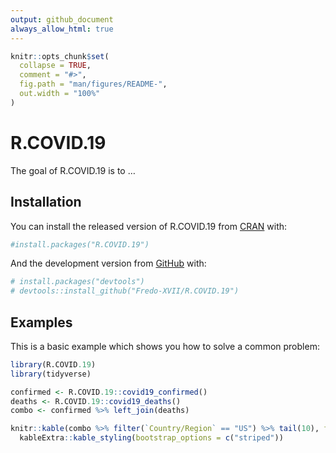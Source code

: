---
output: github_document
always_allow_html: true
---

<!-- README.md is generated from README.Rmd. Please edit that file -->

```{r, include = FALSE}
knitr::opts_chunk$set(
  collapse = TRUE,
  comment = "#>",
  fig.path = "man/figures/README-",
  out.width = "100%"
)
```

# R.COVID.19

<!-- badges: start -->
<!-- [![Travis build status](https://travis-ci.org/Fredo-XVII/R.COVID.19.svg?branch=master)](https://travis-ci.org/Fredo-XVII/R.COVID.19) -->
<!-- badges: end -->

The goal of R.COVID.19 is to ...

## Installation

You can install the released version of R.COVID.19 from [CRAN](https://CRAN.R-project.org) with:

``` r
#install.packages("R.COVID.19")
```

And the development version from [GitHub](https://github.com/) with:

``` r
# install.packages("devtools")
# devtools::install_github("Fredo-XVII/R.COVID.19")
```
## Examples

This is a basic example which shows you how to solve a common problem:

```{r example}
library(R.COVID.19)
library(tidyverse)

confirmed <- R.COVID.19::covid19_confirmed()
deaths <- R.COVID.19::covid19_deaths()
combo <- confirmed %>% left_join(deaths)

knitr::kable(combo %>% filter(`Country/Region` == "US") %>% tail(10), format = "html") %>% 
  kableExtra::kable_styling(bootstrap_options = c("striped"))
```


